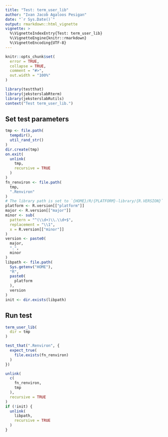 ```yaml
---
title: "Test: term_user_lib"
author: "Ivan Jacob Agaloos Pesigan"
date: "`r Sys.Date()`"
output: rmarkdown::html_vignette
vignette: >
  %\VignetteIndexEntry{Test: term_user_lib}
  %\VignetteEngine{knitr::rmarkdown}
  %\VignetteEncoding{UTF-8}
---
```



```r
knitr::opts_chunk$set(
  error = TRUE,
  collapse = TRUE,
  comment = "#>",
  out.width = "100%"
)
```



```r
library(testthat)
library(jeksterslabRterm)
library(jeksterslabRutils)
context("Test term_user_lib.")
```


## Set test parameters


```r
tmp <- file.path(
  tempdir(),
  util_rand_str()
)
dir.create(tmp)
on.exit(
  unlink(
    tmp,
    recursive = TRUE
  )
)
fn_renviron <- file.path(
  tmp,
  ".Renviron"
)
# The library path is set to `{HOME}/R/{PLATFORM}-library/{R.VERSION}`
platform <- R.version[["platform"]]
major <- R.version[["major"]]
minor <- sub(
  pattern = "^(\\d+)\\.\\d+$",
  replacement = "\\1",
  x = R.version[["minor"]]
)
version <- paste0(
  major,
  ".",
  minor
)
libpath <- file.path(
  Sys.getenv("HOME"),
  "R",
  paste0(
    platform
  ),
  version
)
init <- dir.exists(libpath)
```


## Run test


```r
term_user_lib(
  dir = tmp
)
```



```r
test_that(".Renviron", {
  expect_true(
    file.exists(fn_renviron)
  )
})
```



```r
unlink(
  c(
    fn_renviron,
    tmp
  ),
  recursive = TRUE
)
if (!init) {
  unlink(
    libpath,
    recursive = TRUE
  )
}
```


